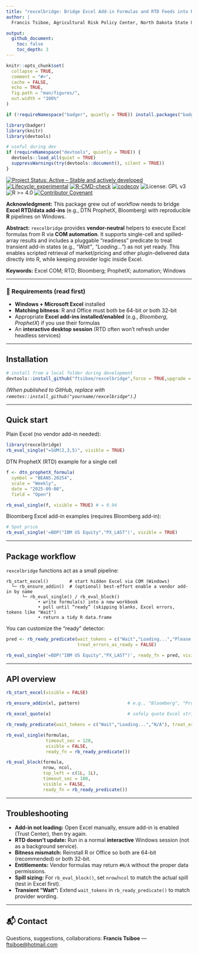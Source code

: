 ```yaml
---
title: "rexcelbridge: Bridge Excel Add-in Formulas and RTD Feeds into R (Windows)"
author: |
  Francis Tsiboe, Agricultural Risk Policy Center, North Dakota State University, Fargo, ND 58102  

output:
  github_document:
    toc: false
    toc_depth: 3
---
```


<!-- README.md is generated from README.Rmd. Please edit that file -->

```r
knitr::opts_chunk$set(
  collapse = TRUE,
  comment = "#>",
  cache = FALSE,
  echo = TRUE,
  fig.path = "man/figures/",
  out.width = "100%"
)

if (!requireNamespace("badger", quietly = TRUE)) install.packages("badger")

library(badger)
library(knitr)
library(devtools)

# useful during dev
if (requireNamespace("devtools", quietly = TRUE)) {
  devtools::load_all(quiet = TRUE)
  suppressWarnings(try(devtools::document(), silent = TRUE))
}
```

<!-- badges: start -->
[![Project Status: Active – Stable and actively developed](https://www.repostatus.org/badges/latest/active.svg)](https://www.repostatus.org/#active)
[![Lifecycle: experimental](https://img.shields.io/badge/lifecycle-experimental-orange.svg)](https://lifecycle.r-lib.org/articles/stages.html#experimental)
[![R-CMD-check](https://github.com/ftsiboe/rexcelbridge/actions/workflows/R-CMD-check.yaml/badge.svg)](https://github.com/ftsiboe/HiddenSafetynet2025/actions/workflows/R-CMD-check.yaml)
[![codecov](https://codecov.io/gh/ftsiboe/rexcelbridge/graph/badge.svg?token=VIMHQH2SEO)](https://codecov.io/gh/ftsiboe/HiddenSafetynet2025)
![License: GPL v3](https://img.shields.io/badge/License-GPLv3-blue.svg)
![R >= 4.0](https://img.shields.io/badge/R-%3E=4.0-blue)
[![Contributor Covenant](https://img.shields.io/badge/Contributor%20Covenant-2.1-4baaaa.svg)](code_of_conduct.md)
<!-- badges: end -->

**Acknowledgment:** This package grew out of workflow needs to bridge **Excel RTD/data add-ins** (e.g., DTN ProphetX, Bloomberg) with reproducible **R** pipelines on Windows.

**Abstract:** `rexcelbridge` provides **vendor-neutral** helpers to execute Excel formulas from R via **COM automation**. It supports single-cell and spilled-array results and includes a pluggable “readiness” predicate to treat transient add-in states (e.g., *“Wait”*, *“Loading…”*) as not yet ready. This enables scripted retrieval of market/pricing and other plugin-delivered data directly into R, while keeping provider logic inside Excel.

**Keywords:** Excel COM; RTD; Bloomberg; ProphetX; automation; Windows

---

### 🚦 Requirements (read first)

- **Windows + Microsoft Excel** installed
- **Matching bitness**: R and Office must both be 64-bit *or* both 32-bit
- Appropriate **Excel add-ins installed/enabled** (e.g., *Bloomberg*, *ProphetX*) if you use their formulas
- An **interactive desktop session** (RTD often won’t refresh under headless services)

---

## Installation

```r
# install from a local folder during development
devtools::install_github("ftsiboe/rexcelbridge",force = TRUE,upgrade = "never")
```

*(When published to GitHub, replace with `remotes::install_github("yourname/rexcelbridge")`.)*

---

## Quick start

Plain Excel (no vendor add-in needed):

```r
library(rexcelbridge)
rb_eval_single("=SUM(2,3,5)", visible = TRUE)
```

DTN ProphetX (RTD) example for a single cell

```r

f <- dtn_prophetX_formula(
  symbol = "BEANS.20254", 
  scale = "Weekly", 
  date = "2025-09-08", 
  field = "Open")

rb_eval_single(f, visible = TRUE) # = 9.94

```


Bloomberg Excel add-in examples (requires Bloomberg add-in):

```r
# Spot price
rb_eval_single('=BDP("IBM US Equity","PX_LAST")', visible = TRUE)

```

---

## Package workflow

`rexcelbridge` functions act as a small pipeline:

```
rb_start_excel()        # start hidden Excel via COM (Windows)
  └─ rb_ensure_addin()  # (optional) best-effort enable a vendor add-in by name
      └─ rb_eval_single() / rb_eval_block()
            • write formula(s) into a new workbook
            • poll until “ready” (skipping blanks, Excel errors, tokens like "Wait")
            • return a tidy R data.frame
```

You can customize the “ready” detector:

```r
pred <- rb_ready_predicate(wait_tokens = c("Wait","Loading...","Please wait"),
                           treat_errors_as_ready = FALSE)

rb_eval_single('=BDP("IBM US Equity","PX_LAST")', ready_fn = pred, visible = TRUE)
```

---

## API overview

```r
rb_start_excel(visible = FALSE)

rb_ensure_addin(xl, pattern)                  # e.g., "Bloomberg", "ProphetX"

rb_excel_quote(x)                             # safely quote Excel string args

rb_ready_predicate(wait_tokens = c("Wait","Loading...","N/A"), treat_errors_as_ready = FALSE)

rb_eval_single(formulas,
               timeout_sec = 120,
               visible = FALSE,
               ready_fn = rb_ready_predicate())

rb_eval_block(formula,
              nrow, ncol,
              top_left = c(1L, 1L),
              timeout_sec = 180,
              visible = FALSE,
              ready_fn = rb_ready_predicate())
```

---

## Troubleshooting

- **Add-in not loading:** Open Excel manually, ensure add-in is enabled (Trust Center), then try again.
- **RTD doesn’t update:** Run in a normal **interactive** Windows session (not as a background service).
- **Bitness mismatch:** Reinstall R or Office so both are 64-bit (recommended) or both 32-bit.
- **Entitlements:** Vendor formulas may return `#N/A` without the proper data permissions.
- **Spill sizing:** For `rb_eval_block()`, set `nrow`/`ncol` to match the actual spill (test in Excel first).
- **Transient “Wait”:** Extend `wait_tokens` in `rb_ready_predicate()` to match provider wording.

---

## 📬 Contact

Questions, suggestions, collaborations: **Francis Tsiboe** — <ftsiboe@hotmail.com>
